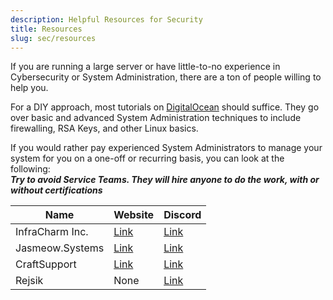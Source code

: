 ```yaml
---
description: Helpful Resources for Security
title: Resources
slug: sec/resources
---
```


If you are running a large server or have little-to-no experience in Cybersecurity or System Administration, there are a ton of people willing to help you.  
  
For a DIY approach, most tutorials on [DigitalOcean](https://www.digitalocean.com/community/tutorials) should suffice. They go over basic and advanced System Administration techniques to include firewalling, RSA Keys, and other Linux basics.  
  
If you would rather pay experienced System Administrators to manage your system for you on a one-off or recurring basis, you can look at the following:  
***Try to avoid Service Teams. They will hire anyone to do the work, with or without certifications***  
  
| Name | Website | Discord |
|----------|----------|----------|
| InfraCharm Inc.    | [Link](https://infracharm.com)   | [Link](https://infracharm.com)   |
| Jasmeow.Systems    | [Link](https://jasmeow.me/jhq)   | [Link](https://infracharm.com)   |
| CraftSupport    | [Link](https://www.craftsupport.net/)   | [Link](https://discord.com/invite/SP87wwm6DU)   |
| Rejsik    | None   | [Link](https://dsc.gg/rsas)   |
